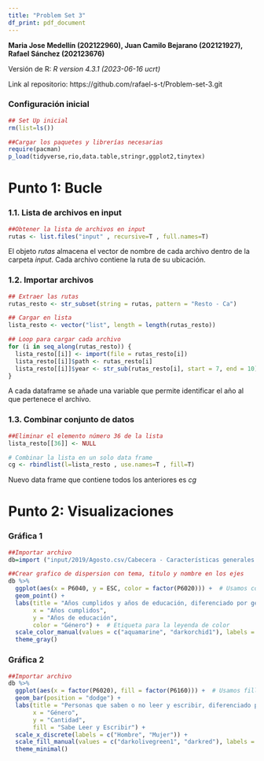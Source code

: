 ```yaml
---
title: "Problem Set 3"
df_print: pdf_document
---
```

**Maria Jose Medellín (202122960), Juan Camilo Bejarano (202121927), Rafael Sánchez (202123676)**

Versión de R: *R version 4.3.1 (2023-06-16 ucrt)*

Link al repositorio: https://github.com/rafael-s-t/Problem-set-3.git

### Configuración inicial
```r
## Set Up inicial
rm(list=ls())

##Cargar los paquetes y librerías necesarias
require(pacman)
p_load(tidyverse,rio,data.table,stringr,ggplot2,tinytex)
```

# Punto 1: Bucle
### 1.1. Lista de archivos en input
```r
##Obtener la lista de archivos en input
rutas <- list.files("input" , recursive=T , full.names=T)
```
El objeto *rutas* almacena el vector de nombre de cada archivo dentro de la carpeta *input*. Cada archivo contiene la ruta de su ubicación. 


### 1.2. Importar archivos
```r
## Extraer las rutas
rutas_resto <- str_subset(string = rutas, pattern = "Resto - Ca")

## Cargar en lista
lista_resto <- vector("list", length = length(rutas_resto))

## Loop para cargar cada archivo
for (i in seq_along(rutas_resto)) {
  lista_resto[[i]] <- import(file = rutas_resto[i])
  lista_resto[[i]]$path <- rutas_resto[i]
  lista_resto[[i]]$year <- str_sub(rutas_resto[i], start = 7, end = 10)
}
```
A cada dataframe se añade una variable que permite identificar el año al que pertenece el archivo.


### 1.3. Combinar conjunto de datos
```r
##Eliminar el elemento número 36 de la lista
lista_resto[[36]] <- NULL

# Combinar la lista en un solo data frame
cg <- rbindlist(l=lista_resto , use.names=T , fill=T)
```

Nuevo data frame que contiene todos los anteriores es *cg*

# Punto 2: Visualizaciones
### Gráfica 1
```r
##Importar archivo
db=import ("input/2019/Agosto.csv/Cabecera - Características generales (Personas).csv")

##Crear grafico de dispersion con tema, titulo y nombre en los ejes
db %>%
  ggplot(aes(x = P6040, y = ESC, color = factor(P6020))) +  # Usamos color para diferenciar por género
  geom_point() +  
  labs(title = "Años cumplidos y años de educación, diferenciado por género",
       x = "Años cumplidos",
       y = "Años de educación",
       color = "Género") +  # Etiqueta para la leyenda de color
  scale_color_manual(values = c("aquamarine", "darkorchid1"), labels = c("Hombre", "Mujer")) +  
  theme_gray()
```


### Gráfica 2
```r
##Importar archivo
db %>%
  ggplot(aes(x = factor(P6020), fill = factor(P6160))) +  # Usamos fill para diferenciar por saber/no saber leer y escribir
  geom_bar(position = "dodge") +
  labs(title = "Personas que saben o no leer y escribir, diferenciado por género",
       x = "Género",
       y = "Cantidad",
       fill = "Sabe Leer y Escribir") +  
  scale_x_discrete(labels = c("Hombre", "Mujer")) +  
  scale_fill_manual(values = c("darkolivegreen1", "darkred"), labels = c("Sabe", "No Sabe")) +  
  theme_minimal()
```

